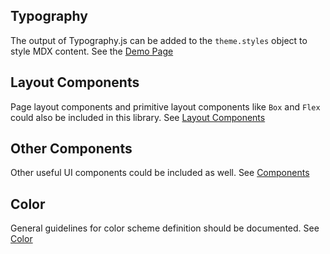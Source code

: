 

<Readme />

## Typography

The output of Typography.js can be added to the `theme.styles` object to style MDX content.
See the [Demo Page](/typography)

## Layout Components

Page layout components and primitive layout components like `Box` and `Flex` could also be included in this library.
See [Layout Components](/layout)

## Other Components

Other useful UI components could be included as well.
See [Components](/components)

## Color

General guidelines for color scheme definition should be documented. See [Color](/color)
